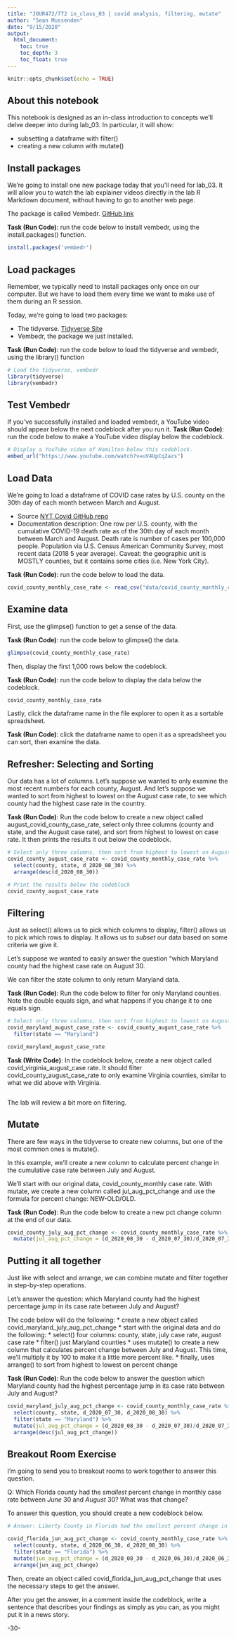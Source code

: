 ```yaml
---
title: "JOUR472/772 in_class_03 | covid analysis, filtering, mutate"
author: "Sean Mussenden"
date: "9/15/2020"
output: 
  html_document:
    toc: true
    toc_depth: 3
    toc_float: true
---
```


```r
knitr::opts_chunk$set(echo = TRUE)
```

## About this notebook 

This notebook is designed as an in-class introduction to concepts we'll delve deeper into during lab_03.  In particular, it will show:

* subsetting a dataframe with filter()
* creating a new column with mutate()

## Install packages

We're going to install one new package today that you'll need for lab_03.  It will allow you to watch the lab explainer videos directly in the lab R Markdown document, without having to go to another web page. 

The package is called Vembedr. [GitHub link](https://github.com/ijlyttle/vembedr)

**Task (Run Code)**: run the code below to install vembedr, using the install.packages() function. 

```r
install.packages('vembedr')
```

## Load packages

Remember, we typically need to install packages only once on our computer.  But we have to load them every time we want to make use of them during an R session.  

Today, we're going to load two packages:

* The tidyverse. [Tidyverse Site](https://www.Tidyverse.org/)
* Vembedr, the package we just installed. 

**Task (Run Code)**: run the code below to load the tidyverse and vembedr, using the library() function

```r
# Load the tidyverse, vembedr
library(tidyverse)
library(vembedr)
```

## Test Vembedr

If you've successfully installed and loaded vembedr, a YouTube video should appear below the next codeblock after you run it. 
**Task (Run Code)**: run the code below to make a YouTube video display below the codeblock.

```r
# Display a YouTube video of Hamilton below this codeblock. 
embed_url("https://www.youtube.com/watch?v=uV4UpCq2azs")
```

## Load Data

We're going to load a dataframe of COVID case rates by U.S. county on the 30th day of each month between March and August.

* Source [NYT Covid GitHub repo](https://github.com/nytimes/covid-19-data)
* Documentation description: One row per U.S. county, with the cumulative COVID-19 death rate as of the 30th day of each month between March and August.  Death rate is number of cases per 100,000 people.   Population via U.S. Census American Community Survey, most recent data (2018 5 year average).  Caveat: the geographic unit is MOSTLY counties, but it contains some cities (i.e. New York City).

**Task (Run Code)**: run the code below to load the data.

```r
covid_county_monthly_case_rate <- read_csv("data/covid_county_monthly_case_rate.csv")
```
## Examine data 

First, use the glimpse() function to get a sense of the data. 

**Task (Run Code)**: run the code below to glimpse() the data.

```r

glimpse(covid_county_monthly_case_rate)

```
Then, display the first 1,000 rows below the codeblock. 

**Task (Run Code)**: run the code below to display the data below the codeblock.

```r

covid_county_monthly_case_rate

```

Lastly, click the dataframe name in the file explorer to open it as a sortable spreadsheet. 

**Task (Run Code)**: click the dataframe name to open it as a spreadsheet you can sort, then examine the data.

## Refresher: Selecting and Sorting

Our data has a lot of columns.  Let's suppose we wanted to only examine the most recent numbers for each county, August. And let's suppose we wanted to sort from highest to lowest on the August case rate, to see which county had the highest case rate in the country.  

**Task (Run Code)**: Run the code below to create a new object called august_covid_county_case_rate, select only three columns (county and state, and the August case rate), and sort from highest to lowest on case rate. It then prints the results it out below the codeblock. 

```r
# Select only three columns, then sort from highest to lowest on August case rate
covid_county_august_case_rate <- covid_county_monthly_case_rate %>%
  select(county, state, d_2020_08_30) %>%
  arrange(desc(d_2020_08_30))

# Print the results below the codeblock
covid_county_august_case_rate

```

## Filtering

Just as select() allows us to pick which columns to display, filter() allows us to pick which rows to display.  It allows us to *subset* our data based on some criteria we give it.  

Let's suppose we wanted to easily answer the question "which Maryland county had the highest case rate on August 30.  

We can filter the state column to only return Maryland data.

**Task (Run Code)**: Run the code below to filter for only Maryland counties. Note the double equals sign, and what happens if you change it to one equals sign.

```r
# Select only three columns, then sort from highest to lowest on August case rate
covid_maryland_august_case_rate <- covid_county_august_case_rate %>%
  filter(state == "Maryland")

covid_maryland_august_case_rate
```

**Task (Write Code)**: In the codeblock below, create a new object called covid_virginia_august_case rate.  It should filter covid_county_august_case_rate to only examine Virginia counties, similar to what we did above with Virginia.   

```r

```

The lab will review a bit more on filtering. 

## Mutate 

There are few ways in the tidyverse to create new columns, but one of the most common ones is mutate().  

In this example, we'll create a new column to calculate percent change in the cumulative case rate between July and August.   

We'll start with our original data, covid_county_monthly case rate. With mutate, we create a new column called jul_aug_pct_change and use the formula for percent change: NEW-OLD/OLD. 

**Task (Run Code)**: Run the code below to create a new pct change column at the end of our data.

```r
covid_county_july_aug_pct_change <- covid_county_monthly_case_rate %>%
  mutate(jul_aug_pct_change = (d_2020_08_30 - d_2020_07_30)/d_2020_07_30)

```

## Putting it all together

Just like with select and arrange, we can combine mutate and filter together in step-by-step operations. 

Let's answer the question: which Maryland county had the highest percentage jump in its case rate between July and August?

The code below will do the following:
* create a new object called covid_maryland_july_aug_pct_change 
* start with the original data and do the following:
  * select() four columns: county, state, july case rate, august case rate
  * filter() just Maryland counties 
  * uses mutate() to create a new column that calculates percent change between July and August. This time, we'll multiply it by 100 to make it a little more percent like.
  * finally, uses arrange() to sort from highest to lowest on percent change 

**Task (Run Code)**: Run the code below to answer the question which Maryland county had the highest percentage jump in its case rate between July and August?

```r

covid_maryland_july_aug_pct_change <- covid_county_monthly_case_rate %>%
  select(county, state, d_2020_07_30, d_2020_08_30) %>%
  filter(state == "Maryland") %>%
  mutate(jul_aug_pct_change = (d_2020_08_30 - d_2020_07_30)/d_2020_07_30*100) %>%
  arrange(desc(jul_aug_pct_change))

```

## Breakout Room Exercise

I'm going to send you to breakout rooms to work together to answer this question. 

Q: Which Florida county had the *smallest* percent change in monthly case rate between *June* 30 and *August* 30? What was that change? 

To answer this question, you should create a new codeblock below.  

```r

# Answer: Liberty County in Florida had the smallest percent change in monthly cornavirus case rates between June and August with 95 percent. 

covid_florida_jun_aug_pct_change <- covid_county_monthly_case_rate %>%
  select(county, state, d_2020_06_30, d_2020_08_30) %>%
  filter(state == "Florida") %>%
  mutate(jun_aug_pct_change = (d_2020_08_30 - d_2020_06_30)/d_2020_06_30*100) %>%
  arrange(jun_aug_pct_change)

```
Then, create an object called covid_florida_jun_aug_pct_change that uses the necessary steps to get the answer.  

After you get the answer, in a comment inside the codeblock, write a sentence that describes your findings as simply as you can, as you might put it in a news story.    

-30-


